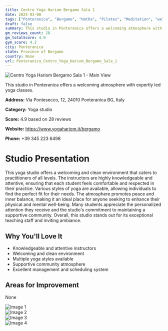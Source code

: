 ```yaml
---
title: Centro Yoga Hariom Bergamo Sala 1
date: 2025-03-08
tags: ["Ponteranica", "Bergamo", "Hatha", "Pilates", "Meditation", "welcoming", "clean", "Ponteranica"]  
draft: false
summary: This studio in Ponteranica offers a welcoming atmosphere with expertly led yoga classes.
gm_reviews_count: 28
gm_totalScore: 4.9
gym_score: 4.2
city: Ponteranica
state: Province of Bergamo
country: None
url: Ponteranica_Centro_Yoga_Hariom_Bergamo_Sala_1
---
```


<div className="aspect-[16/9] relative my-8">
  <img 
    src="https://lh5.googleusercontent.com/p/AF1QipNoWJoNQglXIEy5ZG2XjS-OjquzDsJGkAib4sRV=w1920-h1080-k-no"
    alt="Centro Yoga Hariom Bergamo Sala 1 - Main View"
    className="object-cover absolute inset-0 w-full h-full rounded-lg"
  />
</div>

This studio in Ponteranica offers a welcoming atmosphere with expertly led yoga classes.

**Address:** Via Pontesecco, 12, 24010 Ponteranica BG, Italy

**Category:** Yoga studio

**Score:** 4.9 based on 28 reviews

**Website:** https://www.yogahariom.it/bergamo

**Phone:** +39 345 223 6498

# Studio Presentation

This yoga studio offers a welcoming and clean environment that caters to practitioners of all levels. The instructors are highly knowledgeable and attentive, ensuring that each student feels comfortable and respected in their practice. Various styles of yoga are available, allowing individuals to find the perfect fit for their needs. The atmosphere promotes peace and inner balance, making it an ideal place for anyone seeking to enhance their physical and mental well-being. Many students appreciate the personalized attention they receive and the studio's commitment to maintaining a supportive community. Overall, this studio stands out for its exceptional teaching staff and inviting ambiance.

## Why You'll Love It

- Knowledgeable and attentive instructors
- Welcoming and clean environment
- Multiple yoga styles available
- Supportive community atmosphere
- Excellent management and scheduling system

## Areas for Improvement

None

<div className="grid grid-cols-1 xl:grid-cols-2 gap-4 my-8">
<div className="aspect-[4/3] relative"><img src="https://lh5.googleusercontent.com/p/AF1QipNV49paAh5FuL0Jb8Wy8ICBpCnTNjAr9Fg_Yl6i=w1920-h1080-k-no" alt="Image 1" className="object-cover absolute inset-0 w-full h-full rounded-lg" /></div>
<div className="aspect-[4/3] relative"><img src="https://lh5.googleusercontent.com/p/AF1QipMCourogPIx64RwbAtpBxZgnoRS7K0sV4yUOv1e=w1920-h1080-k-no" alt="Image 2" className="object-cover absolute inset-0 w-full h-full rounded-lg" /></div>
<div className="aspect-[4/3] relative"><img src="https://lh5.googleusercontent.com/p/AF1QipNS_9vVzw0LGMwTf6aqrm5kFQB6cNIsM-wNbkMd=w1920-h1080-k-no" alt="Image 3" className="object-cover absolute inset-0 w-full h-full rounded-lg" /></div>
<div className="aspect-[4/3] relative"><img src="https://lh5.googleusercontent.com/p/AF1QipNWSefM0wKFMs6TBvh_oqCFCcn4k4o7HpyYMzpt=w1920-h1080-k-no" alt="Image 4" className="object-cover absolute inset-0 w-full h-full rounded-lg" /></div>
</div>